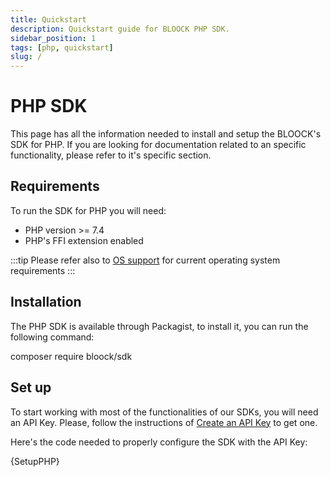```yaml
---
title: Quickstart
description: Quickstart guide for BLOOCK PHP SDK.
sidebar_position: 1
tags: [php, quickstart]
slug: /
---
```



# PHP SDK

This page has all the information needed to install and setup the BLOOCK's SDK for PHP. If you are looking for documentation related to an specific functionality, please refer to it's specific section.

## Requirements

To run the SDK for PHP you will need:

- PHP version >= 7.4
- PHP's FFI extension enabled

:::tip
Please refer also to [OS support](./os-support.mdx) for current operating system requirements
:::

## Installation

The PHP SDK is available through Packagist, to install it, you can run the following command:

<CodeBlock language="bash">composer require bloock/sdk</CodeBlock>

## Set up

To start working with most of the functionalities of our SDKs, you will need an API Key. Please, follow the instructions of [Create an API Key](https://docs.bloock.com/libraries/authentication/create-an-api-key) to get one.

Here's the code needed to properly configure the SDK with the API Key:


<CodeBlock language="php">{SetupPHP}</CodeBlock>
